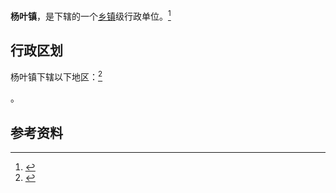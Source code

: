 {{中国乡级行政区|42/07/04/106/000}}

'''杨叶镇'''，是{{PRC admin/fullname|42/07/04/106/000|3}}下辖的一个[[乡镇|乡镇]]级行政单位。<ref>{{PRC admin/ref sgc|{{PRC admin/parent|42/07/04/106/000}}}}</ref>

== 行政区划 ==

杨叶镇下辖以下地区：<ref>{{PRC admin/ref sgc|42/07/04/106/000}}</ref>

{{PRC admin/children|42/07/04/106/000}}。

== 参考资料 ==

{{reflist}}

{{行政区划小作品}}
{{PRC admin/navcat|42/07/04/106/000}}